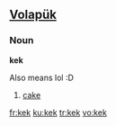 ==[[Volapük]]==

===Noun===
'''kek'''
 
Also means lol :D
# [[cake]]

[[fr:kek]]
[[ku:kek]]
[[tr:kek]]
[[vo:kek]]